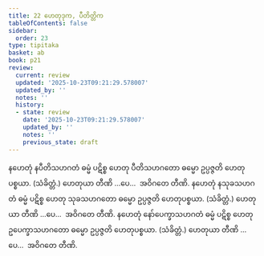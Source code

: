 ```yaml
---
title: 22 ဟေတုဒုက, ပီတိတ္တိက
tableOfContents: false
sidebar:
  order: 23
type: tipitaka
basket: ab
book: p21
review:
  current: review
  updated: '2025-10-23T09:21:29.578007'
  updated_by: ''
  notes: ''
  history:
  - state: review
    date: '2025-10-23T09:21:29.578007'
    updated_by: ''
    notes: ''
    previous_state: draft
---
```



<ReviewStatus review={frontmatter.review} showDetails={true} />

<HypothesisAnnotation frontmatter={frontmatter} />

<DynamicBreadcrumb />

<Division number="67" book="p21" e="ch" v="40" p="361">

<Paragraph number="160" book="p21">
နဟေတုံ နပီတိသဟဂတံ ဓမ္မံ ပဋိစ္စ ဟေတု ပီတိသဟဂတော ဓမ္မော ဥပ္ပဇ္ဇတိ ဟေတုပစ္စယာ. (သံခိတ္တံ.) ဟေတုယာ တီဏိ …ပေ…  အဝိဂတေ တီဏိ.
</Paragraph>

<Paragraph number="161" book="p21">
နဟေတုံ နသုခသဟဂတံ ဓမ္မံ ပဋိစ္စ ဟေတု သုခသဟဂတော ဓမ္မော ဥပ္ပဇ္ဇတိ ဟေတုပစ္စယာ. (သံခိတ္တံ.) ဟေတုယာ တီဏိ …ပေ…  အဝိဂတေ တီဏိ.
</Paragraph>

<Paragraph number="162" book="p21">
နဟေတုံ နော်ပေက္ခာသဟဂတံ ဓမ္မံ ပဋိစ္စ ဟေတု ဥပေက္ခာသဟဂတော ဓမ္မော ဥပ္ပဇ္ဇတိ ဟေတုပစ္စယာ. (သံခိတ္တံ.) ဟေတုယာ တီဏိ …ပေ…  အဝိဂတေ တီဏိ.
</Paragraph>
</Division>